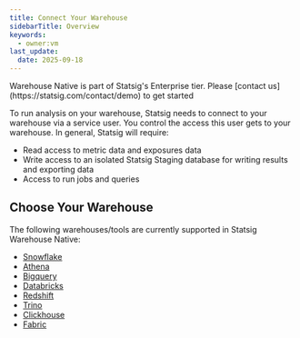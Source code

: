 ```yaml
---
title: Connect Your Warehouse
sidebarTitle: Overview
keywords:
  - owner:vm
last_update:
  date: 2025-09-18
---
```


<Note>
Warehouse Native is part of Statsig's Enterprise tier. Please [contact us](https://statsig.com/contact/demo) to get started
</Note>

To run analysis on your warehouse, Statsig needs to connect to your warehouse via a service user. You control the access this user gets to your warehouse. In general, Statsig will require:

- Read access to metric data and exposures data
- Write access to an isolated Statsig Staging database for writing results and exporting data
- Access to run jobs and queries

## Choose Your Warehouse

The following warehouses/tools are currently supported in Statsig Warehouse Native:

- [Snowflake]()
- [Athena]()
- [Bigquery]()
- [Databricks]()
- [Redshift]()
- [Trino]()
- [Clickhouse]()
- [Fabric]()
